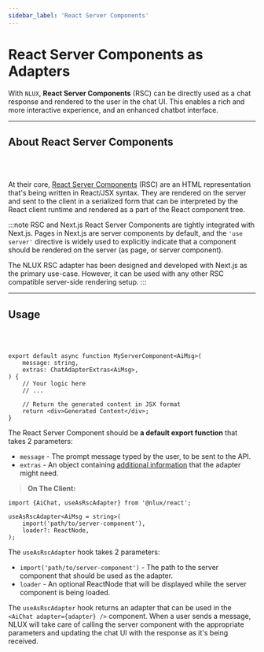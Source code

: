 ```yaml
---
sidebar_label: 'React Server Components'
---
```


# React Server Components as Adapters

With `NLUX`, **React Server Components** (RSC) can be directly used as a chat response and rendered to the user in the
chat UI. This enables a rich and more interactive experience, and an enhanced chatbot interface.

---

## About React Server Components
<br /><br />

At their core, [React Server Components](https://react.dev/reference/rsc/server-components) (RSC) are an HTML
representation that's being written in React/JSX syntax. They are rendered on the server and sent to the client in a
serialized form that can be interpreted by the React client runtime and rendered as a part of the React component tree.

:::note RSC and Next.js
React Server Components are tightly integrated with Next.js. Pages in Next.js are server components by default, and
the `'use server'` directive is widely used to explicitly indicate that a component should be rendered on the server
(as page, or server component).

The NLUX RSC adapter has been designed and developed with Next.js as the primary use-case. However, it can be used with
any other RSC compatible server-side rendering setup.
:::

---

## Usage
<br /><br />

```tsx
export default async function MyServerComponent<AiMsg>(
    message: string,
    extras: ChatAdapterExtras<AiMsg>,
) {
    // Your logic here
    // ...

    // Return the generated content in JSX format
    return <div>Generated Content</div>;
}
```

The React Server Component should be **a default export function** that takes 2 parameters:
* `message` - The prompt message typed by the user, to be sent to the API.
* `extras` - An object containing [additional information](/reference/adapters/custom-adapters#adapter-extras) that the adapter might need.

> **On The Client:**

```tsx
import {AiChat, useAsRscAdapter} from '@nlux/react';
```
```tsx
useAsRscAdapter<AiMsg = string>(
    import('path/to/server-component'),
    loader?: ReactNode,
);
```

The `useAsRscAdapter` hook takes 2 parameters:
* `import('path/to/server-component')` - The path to the server component that should be used as the adapter.
* `loader` - An optional ReactNode that will be displayed while the server component is being loaded.

The `useAsRscAdapter` hook returns an adapter that can be used in the `<AiChat adapter={adapter} />` component.
When a user sends a message, NLUX will take care of calling the server component with the appropriate parameters and
updating the chat UI with the response as it's being received.
